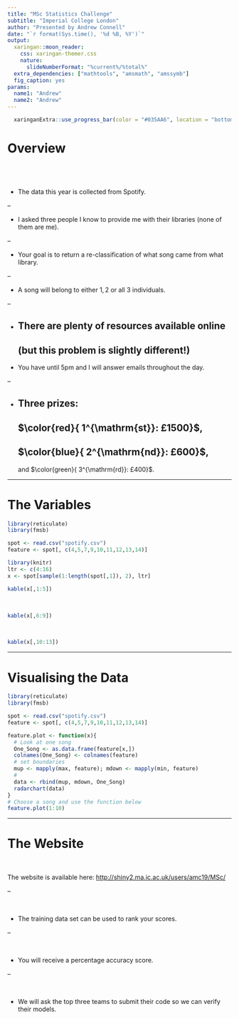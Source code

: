 ```yaml
---
title: "MSc Statistics Challenge"
subtitle: "Imperial College London"
author: "Presented by Andrew Connell"
date: "`r format(Sys.time(), '%d %B, %Y')`"
output: 
  xaringan::moon_reader:
    css: xaringan-themer.css
    nature:
      slideNumberFormat: "%current%/%total%"
  extra_dependencies: ["mathtools", "amsmath", "amssymb"]
  fig_caption: yes
params:
  name1: "Andrew" 
  name2: "Andrew" 
---
```


```r
  xaringanExtra::use_progress_bar(color = "#035AA6", location = "bottom")
```

<!-- edit name1 and name2 in the YAML above -->

# Overview

<br />
--

* The data this year is collected from Spotify.

--

* I asked three people I know to provide me with their libraries (none of them are me).

--

* Your goal is to return a re-classification of what song came from what library.

--

* A song will belong to either $1, 2$ or all $3$ individuals.

--

* There are plenty of resources available online 
--
 (but this problem is slightly different!)
--

* You have until 5pm and I will answer emails throughout the day.

--

* Three prizes: 
--
 $\color{red}{ 1^{\mathrm{st}}: £1500}$, 
--
$\color{blue}{ 2^{\mathrm{nd}}: £600}$, 
--
and $\color{green}{ 3^{\mathrm{rd}}: £400}$.

---

# The Variables

```r
library(reticulate)
library(fmsb)

spot <- read.csv("spotify.csv")
feature <- spot[, c(4,5,7,9,10,11,12,13,14)]
```

```r
library(knitr)
ltr <- c(4:16)
x <- spot[sample(1:length(spot[,1]), 2), ltr]

kable(x[,1:5]) 
```
<br />
```r
kable(x[,6:9])
```
<br />
```r
kable(x[,10:13])
```

---

# Visualising the Data

```r
library(reticulate)
library(fmsb)

spot <- read.csv("spotify.csv")
feature <- spot[, c(4,5,7,9,10,11,12,13,14)]

feature.plot <- function(x){
  # Look at one song
  One_Song <- as.data.frame(feature[x,])
  colnames(One_Song) <- colnames(feature)
  # set boundaries
  mup <- mapply(max, feature); mdown <- mapply(min, feature)
  #
  data <- rbind(mup, mdown, One_Song)
  radarchart(data)
}
# Choose a song and use the function below
feature.plot(1:10)
```

---

# The Website

<br />

The website is available here:       [http://shiny2.ma.ic.ac.uk/users/amc19/MSc/](http://shiny2.ma.ic.ac.uk/users/amc19/MSc/)

--

&nbsp;

- The training data set can be used to rank your scores.

--

&nbsp;

- You will receive a percentage accuracy score.

--

&nbsp;

- We will ask the top three teams to submit their code so we can verify their models.